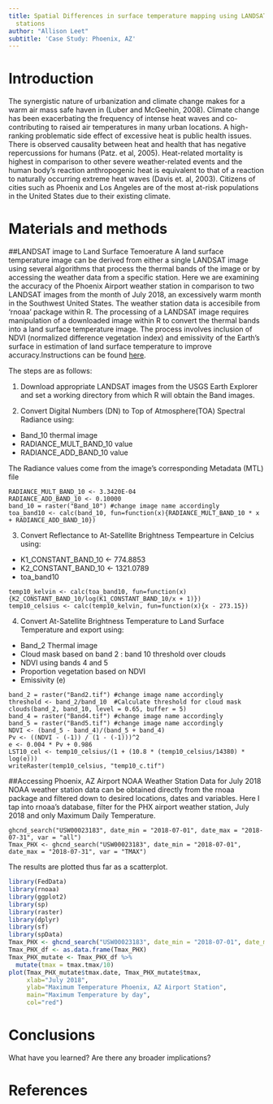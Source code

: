 ---
title: Spatial Differences in surface temperature mapping using LANDSAT vs. weather
  stations
author: "Allison Leet"
subtitle: 'Case Study: Phoenix, AZ'
---

# Introduction
The synergistic nature of urbanization and climate change makes for a warm air mass safe haven in (Luber and McGeehin, 2008). Climate change has been exacerbating the frequency of intense heat waves and co-contributing to raised air temperatures in many urban locations. A high-ranking problematic side effect of excessive heat is public health issues. There is observed causality between heat and health that has negative repercussions for humans (Patz. et al, 2005). Heat-related mortality is highest in comparison to other severe weather-related events and the human body’s reaction anthropogenic heat is equivalent to that of a reaction to naturally occurring extreme heat waves (Davis et. al, 2003). Citizens of cities such as Phoenix and Los Angeles are of the most at-risk populations in the United States due to their existing climate.  


# Materials and methods

##LANDSAT image to Land Surface Temoerature
A land surface temperature image can be derived from either a single LANDSAT image using several algorithms that process the thermal bands of the image or by accessing the weather data from a specific station. Here we are examining the accuracy of the Phoenix Airport weather station in comparison to two LANDSAT images from the month of July 2018, an excessively warm month in the Southwest United States. The weather station data is accesibile from 'rnoaa' package within R. The processing of a LANDSAT image requires manipulation of a downloaded image within R to convert the thermal bands into a land surface temperature image. The process involves inclusion of NDVI (normalized difference vegetation index) and emissivity of the Earth's surface in estimation of land surface temperature to improve accuracy.Instructions can be found [here](http://www.gis-blog.com/calculation-of-land-surface-temperature-lst-from-landsat-8-using-r/).

The steps are as follows:

1. Download appropriate LANDSAT images from the USGS Earth Explorer and set a working directory from which R will obtain the Band images.

2. Convert Digital Numbers (DN) to Top of Atmosphere(TOA) Spectral Radiance using:
  + Band_10 thermal image
  + RADIANCE_MULT_BAND_10 value
  + RADIANCE_ADD_BAND_10 value

The Radiance values come from the image's corresponding Metadata (MTL) file
```
RADIANCE_MULT_BAND_10 <- 3.3420E-04 
RADIANCE_ADD_BAND_10 <- 0.10000 
band_10 = raster("Band_10") #change image name accordingly
toa_band10 <- calc(band_10, fun=function(x){RADIANCE_MULT_BAND_10 * x + RADIANCE_ADD_BAND_10})
```
3. Convert Reflectance to At-Satellite Brightness Tempearture in Celcius using:
  + K1_CONSTANT_BAND_10 <- 774.8853
  + K2_CONSTANT_BAND_10 <- 1321.0789
  + toa_band10
  
```
temp10_kelvin <- calc(toa_band10, fun=function(x){K2_CONSTANT_BAND_10/log(K1_CONSTANT_BAND_10/x + 1)})
temp10_celsius <- calc(temp10_kelvin, fun=function(x){x - 273.15})
```

4. Convert At-Satellite Brightness Temperature to Land Surface Temperature and export using:
  + Band_2 Thermal image
  + Cloud mask based on band 2 : band 10 threshold over clouds
  + NDVI using bands 4 and 5
  + Proportion vegetation based on NDVI
  + Emissivity (e)
  
```
band_2 = raster("Band2.tif") #change image name accordingly
threshold <- band_2/band_10  #Calculate threshold for cloud mask
clouds(band_2, band_10, level = 0.65, buffer = 5)
band_4 = raster("Band4.tif") #change image name accordingly
band_5 = raster("Band5.tif") #change image name accordingly
NDVI <- (band_5 - band_4)/(band_5 + band_4)
Pv <- ((NDVI - (-1)) / (1 - (-1)))^2
e <- 0.004 * Pv + 0.986
LST10_cel <- temp10_celsius/(1 + (10.8 * (temp10_celsius/14380) * log(e)))
writeRaster(temp10_celsius, "temp10_c.tif")
```

##Accessing Phoenix, AZ Airport NOAA Weather Station Data for July 2018
NOAA weather station data can be obtained directly from the rnoaa package and filtered down to desired locations, dates and variables. Here I tap into rnoaa's database, filter for the PHX airport weather station, July 2018 and only Maximum Daily Temperature.

```
ghcnd_search("USW00023183", date_min = "2018-07-01", date_max = "2018-07-31", var = "all")
Tmax_PHX <- ghcnd_search("USW00023183", date_min = "2018-07-01", date_max = "2018-07-31", var = "TMAX")
```
The results are plotted thus far as a scatterplot.
```{r, echo=FALSE}
library(FedData)
library(rnoaa)
library(ggplot2)
library(sp)
library(raster)
library(dplyr)
library(sf)
library(spData)
Tmax_PHX <- ghcnd_search("USW00023183", date_min = "2018-07-01", date_max = "2018-07-31", var = "TMAX")
Tmax_PHX_df <- as.data.frame(Tmax_PHX)
Tmax_PHX_mutate <- Tmax_PHX_df %>% 
  mutate(tmax = tmax.tmax/10)
plot(Tmax_PHX_mutate$tmax.date, Tmax_PHX_mutate$tmax,
     xlab="July 2018",
     ylab="Maximum Temperature Phoenix, AZ Airport Station",
     main="Maximum Temperature by day",
     col="red")
```
# Conclusions

What have you learned?  Are there any broader implications?

# References


